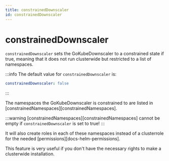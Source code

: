 ```yaml
---
title: constrainedDownscaler
id: constrainedDownscaler
---
```


# constrainedDownscaler

`constrainedDownscaler` sets the GoKubeDownscaler to a constrained state if true, meaning that it does not run clusterwide but restricted to a list of namespaces.

:::info
The default value for `constrainedDownscaler` is:

```yaml
constrainedDownscaler: false
```

:::

The namespaces the GoKubeDownscaler is constrained to are listed in [constrainedNamespaces][constrainedNamespaces].

:::warning
[constrainedNamespaces][constrainedNamespaces] cannot be empty if `constrainedDownscaler` is set to true!
:::

It will also create roles in each of these namespaces instead of a clusterrole for the needed [permissions][docs-helm-permissions].

This feature is very useful if you don't have the necessary rights to make a clusterwide installation.
